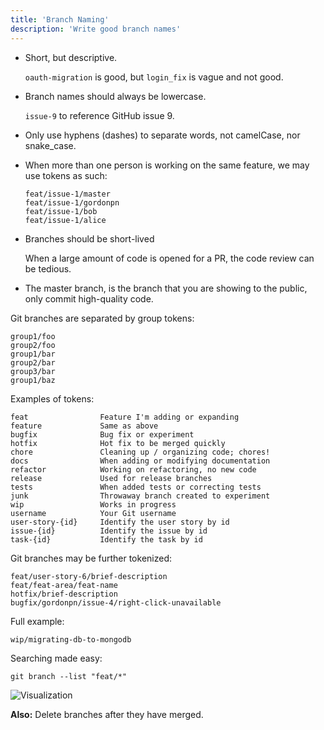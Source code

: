 ```yaml
---
title: 'Branch Naming'
description: 'Write good branch names'
---
```


- Short, but descriptive.

    `oauth-migration` is good, but `login_fix` is vague and not good.

- Branch names should always be lowercase.

    `issue-9` to reference GitHub issue 9.

- Only use hyphens (dashes) to separate words, not camelCase, nor snake_case.
- When more than one person is working on the same feature, we may use tokens as such:

    ```
    feat/issue-1/master
    feat/issue-1/gordonpn
    feat/issue-1/bob
    feat/issue-1/alice
    ```

- Branches should be short-lived

    When a large amount of code is opened for a PR, the code review can be tedious.

- The master branch, is the branch that you are showing to the public, only commit high-quality code.

Git branches are separated by group tokens:

```
group1/foo
group2/foo
group1/bar
group2/bar
group3/bar
group1/baz
```

Examples of tokens:

```
feat                Feature I'm adding or expanding
feature             Same as above
bugfix              Bug fix or experiment
hotfix              Hot fix to be merged quickly
chore               Cleaning up / organizing code; chores!
docs                When adding or modifying documentation
refactor            Working on refactoring, no new code
release             Used for release branches
tests               When added tests or correcting tests
junk                Throwaway branch created to experiment
wip                 Works in progress
username            Your Git username
user-story-{id}     Identify the user story by id
issue-{id}          Identify the issue by id
task-{id}           Identify the task by id
```

Git branches may be further tokenized:

```
feat/user-story-6/brief-description
feat/feat-area/feat-name
hotfix/brief-description
bugfix/gordonpn/issue-4/right-click-unavailable
```

Full example:

```
wip/migrating-db-to-mongodb
```

Searching made easy:

```
git branch --list "feat/*"
```

![Visualization](./branch-naming-regex.png)

__Also:__ Delete branches after they have merged.

